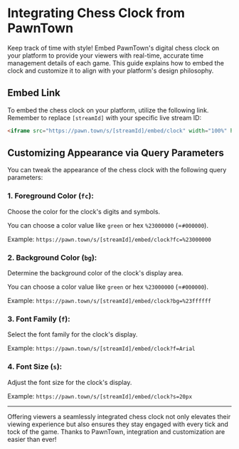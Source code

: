 # Integrating Chess Clock from PawnTown

Keep track of time with style! Embed PawnTown's digital chess clock on your platform to provide your viewers with real-time, accurate time management details of each game. This guide explains how to embed the clock and customize it to align with your platform's design philosophy.

## Embed Link

To embed the chess clock on your platform, utilize the following link. Remember to replace `[streamId]` with your specific live stream ID:

```html
<iframe src="https://pawn.town/s/[streamId]/embed/clock" width="100%" height="100" frameborder="0" scrolling="no"></iframe>
```

## Customizing Appearance via Query Parameters

You can tweak the appearance of the chess clock with the following query parameters:

### 1. Foreground Color (`fc`):

Choose the color for the clock's digits and symbols.

You can choose a color value like `green` or hex `%23000000` (=`#000000`).

Example: `https://pawn.town/s/[streamId]/embed/clock?fc=%23000000`

### 2. Background Color (`bg`):

Determine the background color of the clock's display area.

You can choose a color value like `green` or hex `%23000000` (=`#000000`).

Example: `https://pawn.town/s/[streamId]/embed/clock?bg=%23ffffff`

### 3. Font Family (`f`):

Select the font family for the clock's display.

Example: `https://pawn.town/s/[streamId]/embed/clock?f=Arial`

### 4. Font Size (`s`):

Adjust the font size for the clock's display.

Example: `https://pawn.town/s/[streamId]/embed/clock?s=20px`

---

Offering viewers a seamlessly integrated chess clock not only elevates their viewing experience but also ensures they stay engaged with every tick and tock of the game. Thanks to PawnTown, integration and customization are easier than ever!
